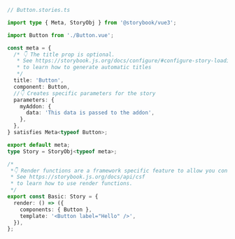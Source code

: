 ```ts
// Button.stories.ts

import type { Meta, StoryObj } from '@storybook/vue3';

import Button from './Button.vue';

const meta = {
  /* 👇 The title prop is optional.
   * See https://storybook.js.org/docs/configure/#configure-story-loading
   * to learn how to generate automatic titles
   */
  title: 'Button',
  component: Button,
  //👇 Creates specific parameters for the story
  parameters: {
    myAddon: {
      data: 'This data is passed to the addon',
    },
  },
} satisfies Meta<typeof Button>;

export default meta;
type Story = StoryObj<typeof meta>;

/*
 *👇 Render functions are a framework specific feature to allow you control on how the component renders.
 * See https://storybook.js.org/docs/api/csf
 * to learn how to use render functions.
 */
export const Basic: Story = {
  render: () => ({
    components: { Button },
    template: '<Button label="Hello" />',
  }),
};
```
